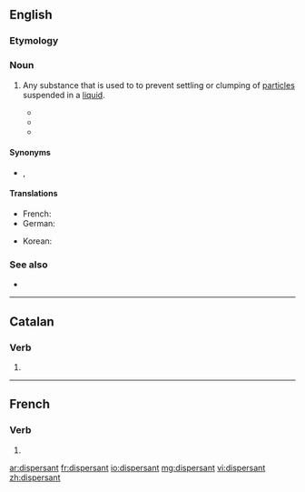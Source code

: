 ==English==

===Etymology===
{{suffix|disperse|ant|lang=en}}

===Noun===
{{en-noun}}

# {{lb|en|chemistry}} Any substance that is used to to prevent settling or clumping of [[particle]]s suspended in a [[liquid]].
#* {{quote-book|author=Tony E. Hart|chapter=Letters of Agreement for the use of '''Dispersants'''|title=Oil '''dispersants''': new ecological approaches‎|page=152|editor=L. Michael Flaherty|year=1989|passage=Since the effectiveness of '''dispersants''' is time-critical, the sooner that concurrence can be obtained and the '''dispersant''' applied, the more effective such}}
#* {{quote-book|title=Using oil spill '''dispersants''' on the sea|‎page=122|author=National Research Council (U.S.). Committee on Effectiveness of Oil Spill '''Dispersants'''|year=1989|passage=Effects due to the '''dispersant''' solvent and surfactants in the water column may be surmised only from laboratory studies}}
#* {{quote-journal|title=Less Toxic '''Dispersants''' Lose Out in BP Oil Spill Cleanup|work=New York Times|author=Paul Quinlan|date=May 13, 2010|passage=Scientists warn that the dispersed oil, as well as the '''dispersants''' themselves, might cause long-term harm to marine life.}}

====Synonyms====
* {{sense|chemistry}} {{l|en|disperser}}, {{l|en|dispersing agent}}

====Translations====
{{trans-top|substance used to stabilize a dispersion}}
* French: {{t+|fr|dispersant}}
* German: {{t|de|Dispergiermittel|n}}
{{trans-mid}}
* Korean: {{t|ko|분산제|sc=Hang}}
{{trans-bottom}}

===See also===
* {{pedia}}

----

==Catalan==

===Verb===
{{head|ca|verb form}}

# {{ca-verb form of|t=pres|m=ptc|dispersar}}

----

==French==

===Verb===
{{head|fr|present participle}}

# {{present participle of|disperser|lang=fr|nocat=1}}

[[ar:dispersant]]
[[fr:dispersant]]
[[io:dispersant]]
[[mg:dispersant]]
[[vi:dispersant]]
[[zh:dispersant]]